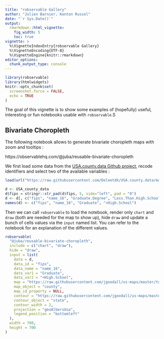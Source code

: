 ```yaml
---
title: "robservable Gallery"
author: "Julien Barnier, Kenton Russel"
date: "`r Sys.Date()`"
output:
  rmarkdown::html_vignette:
    fig_width: 5
    toc: true
vignette: >
  %\VignetteIndexEntry{robservable Gallery}
  %\VignetteEncoding{UTF-8}
  %\VignetteEngine{knitr::rmarkdown}
editor_options:
  chunk_output_type: console
---
```




```r
library(robservable)
library(htmlwidgets)
knitr::opts_chunk$set(
  screenshot.force = FALSE,
  echo = TRUE
)
```


The goal of this vignette is to show some examples of (hopefully) useful, interesting or fun notebooks usable with `robservable`.S

## Bivariate Choropleth

The following notebook allows to generate bivariate choropleth maps with zoom and tooltips :

https://observablehq.com/@juba/reusable-bivariate-choropleth

We first load some data from the [USA.county.data Github project](https://github.com/Deleetdk/USA.county.data), recode identifiers and select two of the available variables :

```r
load(url("https://raw.githubusercontent.com/Deleetdk/USA.county.data/master/data/USA_county_data.RData"))

d <- USA_county_data 
d$fips = stringr::str_pad(d$fips, 5, side="left", pad = "0")
d <- d[, c("fips", "name_16", "Graduate.Degree", "Less.Than.High.School")]
names(d) <- c("fips", "name_16", "Graduate", "<High.School")
```

Then we can call `robservable` to load the notebook, render only `chart` and `draw` (both are needed for the map to show up), hide `draw` and update a bunch of cells values via the `input` named list. You can refer to the notebook for an explanation of the different values.

```r
robservable(
  "@juba/reusable-bivariate-choropleth",
  include = c("chart", "draw"),
  hide = "draw",
  input = list(
    data = d,
    data_id = "fips",
    data_name = "name_16",
    data_var1 = "Graduate",
    data_var2 = "<High.School",
    map = "https://raw.githubusercontent.com/jgoodall/us-maps/master/topojson/county.topo.json",
    map_object = "county",
    map_id_property = NULL,
    contour = "https://raw.githubusercontent.com/jgoodall/us-maps/master/topojson/state.topo.json",
    contour_object = "state",
    contour_width = 2,
    projection = "geoAlbersUsa",
    legend_position = "bottomleft"
  ),
  width = 700,
  height = 700
)
```





